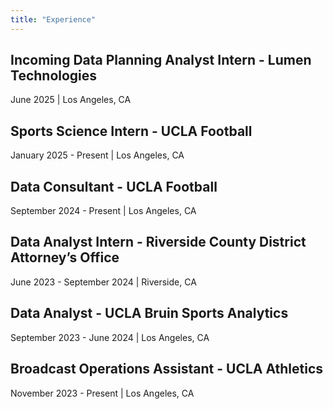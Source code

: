 ```yaml
---
title: "Experience"
---
```


## Incoming Data Planning Analyst Intern - Lumen Technologies

June 2025 \| Los Angeles, CA

## Sports Science Intern - UCLA Football

January 2025 - Present \| Los Angeles, CA

## Data Consultant - UCLA Football

September 2024 - Present \| Los Angeles, CA

## Data Analyst Intern - Riverside County District Attorney's Office

June 2023 - September 2024 \| Riverside, CA

## Data Analyst - UCLA Bruin Sports Analytics

September 2023 - June 2024 \| Los Angeles, CA

## Broadcast Operations Assistant - UCLA Athletics

November 2023 - Present \| Los Angeles, CA
